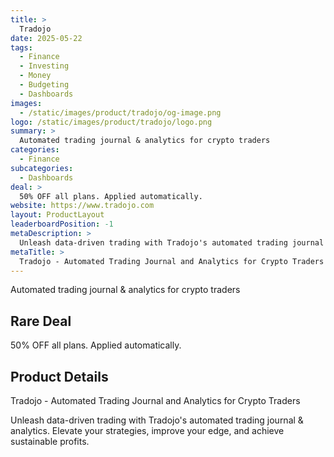 ```yaml
---
title: >
  Tradojo
date: 2025-05-22
tags:
  - Finance
  - Investing
  - Money
  - Budgeting
  - Dashboards
images:
  - /static/images/product/tradojo/og-image.png
logo: /static/images/product/tradojo/logo.png
summary: >
  Automated trading journal & analytics for crypto traders
categories:
  - Finance
subcategories:
  - Dashboards
deal: >
  50% OFF all plans. Applied automatically.
website: https://www.tradojo.com
layout: ProductLayout
leaderboardPosition: -1
metaDescription: >
  Unleash data-driven trading with Tradojo's automated trading journal & analytics. Elevate your strategies, improve your edge, and achieve sustainable profits.
metaTitle: >
  Tradojo - Automated Trading Journal and Analytics for Crypto Traders
---
```

Automated trading journal & analytics for crypto traders

## Rare Deal

50% OFF all plans. Applied automatically.

## Product Details

Tradojo - Automated Trading Journal and Analytics for Crypto Traders

Unleash data-driven trading with Tradojo's automated trading journal & analytics. Elevate your strategies, improve your edge, and achieve sustainable profits.
